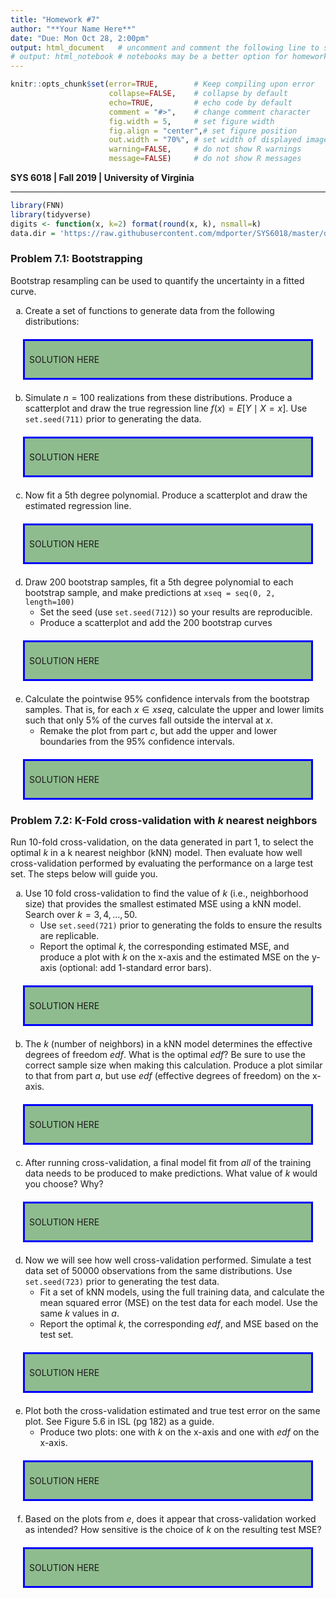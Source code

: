 ```yaml
---
title: "Homework #7"
author: "**Your Name Here**"
date: "Due: Mon Oct 28, 2:00pm"
output: html_document   # uncomment and comment the following line to switch
# output: html_notebook # notebooks may be a better option for homework
---
```


<!--- Below are global settings for knitr. You can override any of them by adding the changes to individual chunks --->

```r
knitr::opts_chunk$set(error=TRUE,        # Keep compiling upon error
                      collapse=FALSE,    # collapse by default
                      echo=TRUE,         # echo code by default
                      comment = "#>",    # change comment character
                      fig.width = 5,     # set figure width
                      fig.align = "center",# set figure position
                      out.width = "70%", # set width of displayed images
                      warning=FALSE,     # do not show R warnings
                      message=FALSE)     # do not show R messages
```

<!--- Solution Region --->
<style>
#solution {
  background-color: #8FBC8F;
  border-style: solid;
  border-color: blue;
  padding: .5em;
  margin: 20px
}
</style>



**SYS 6018 | Fall 2019 | University of Virginia **

*******************************************

<!--- Load Required R packages here --->
```r
library(FNN)
library(tidyverse)
digits <- function(x, k=2) format(round(x, k), nsmall=k)
data.dir = 'https://raw.githubusercontent.com/mdporter/SYS6018/master/data'
```


### Problem 7.1: Bootstrapping 

Bootstrap resampling can be used to quantify the uncertainty in a fitted curve. 


a. Create a set of functions to generate data from the following distributions:
\begin{align*}
X &\sim \mathcal{U}(0, 2) \qquad \text{Uniform in $[0,2]$}\\
Y &= 1 + 2x + 5\sin(5x) + \epsilon \\
\epsilon &\sim \mathcal{N}(0,\, \sigma=2.5)
\end{align*}

<div id="solution">
SOLUTION HERE
</div>


b. Simulate $n=100$ realizations from these distributions. Produce a scatterplot and draw the true regression line $f(x) = E[Y \mid X=x]$. Use `set.seed(711)` prior to generating the data.

<div id="solution">
SOLUTION HERE
</div>



c. Now fit a 5th degree polynomial. Produce a scatterplot and draw the estimated regression line.


<div id="solution">
SOLUTION HERE
</div>




d. Draw $200$ bootstrap samples, fit a 5th degree polynomial to each bootstrap sample, and make predictions at `xseq = seq(0, 2, length=100)`
    - Set the seed (use `set.seed(712)`) so your results are reproducible.
    - Produce a scatterplot and add the $200$ bootstrap curves
    
<div id="solution">
SOLUTION HERE
</div>
  
    
e. Calculate the pointwise 95% confidence intervals from the bootstrap samples. That is, for each $x \in xseq$, calculate the upper and lower limits such that only 5% of the curves fall outside the interval at $x$. 
    - Remake the plot from part *c*, but add the upper and lower boundaries from the 95% confidence intervals. 


<div id="solution">
SOLUTION HERE
</div>


### Problem 7.2: K-Fold cross-validation with $k$ nearest neighbors

Run 10-fold cross-validation, on the data generated in part 1, to select the optimal $k$ in a k nearest neighbor (kNN) model. Then evaluate how well cross-validation performed by evaluating the performance on a large test set. The steps below will guide you.


a. Use $10$ fold cross-validation to find the value of $k$ (i.e., neighborhood size) that provides the smallest estimated MSE using a kNN model. Search over $k=3,4,\ldots, 50$.
    - Use `set.seed(721)` prior to generating the folds to ensure the results are replicable. 
    - Report the optimal $k$, the corresponding estimated MSE, and produce a plot with $k$ on the x-axis and the estimated MSE on the y-axis (optional: add 1-standard error bars). 


<div id="solution">
SOLUTION HERE
</div>



b. The $k$ (number of neighbors) in a kNN model determines the effective degrees of freedom *edf*. What is the optimal *edf*? Be sure to use the correct sample size when making this calculation. Produce a plot similar to that from part *a*, but use *edf* (effective degrees of freedom) on the x-axis. 


<div id="solution">
SOLUTION HERE
</div>



c. After running cross-validation, a final model fit from *all* of the training data needs to be produced to make predictions. What value of $k$ would you choose? Why? 


<div id="solution">
SOLUTION HERE
</div>



d. Now we will see how well cross-validation performed. Simulate a test data set of $50000$ observations from the same distributions. Use `set.seed(723)` prior to generating the test data. 
    - Fit a set of kNN models, using the full training data, and calculate the mean squared error (MSE) on the test data for each model. Use the same $k$ values in *a*. 
    - Report the optimal $k$, the corresponding *edf*, and MSE based on the test set. 

<div id="solution">
SOLUTION HERE
</div>


e. Plot both the cross-validation estimated and true test error on the same plot. See Figure 5.6 in ISL (pg 182) as a guide. 
    - Produce two plots: one with $k$ on the x-axis and one with *edf* on the x-axis.
    
    
<div id="solution">
SOLUTION HERE
</div>

    
    
f. Based on the plots from *e*, does it appear that cross-validation worked as intended? How sensitive is the choice of $k$ on the resulting test MSE?      

<div id="solution">
SOLUTION HERE
</div>












